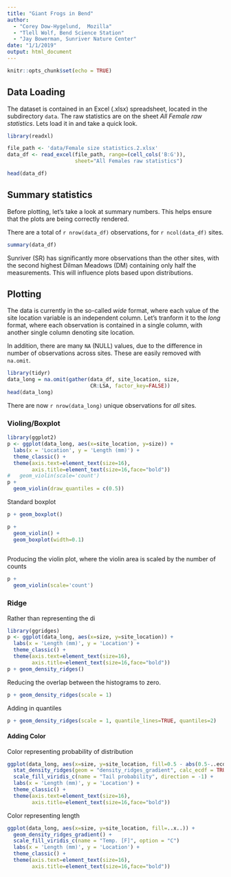 ```yaml
---
title: "Giant Frogs in Bend"
author: 
  - "Corey Dow-Hygelund,  Mozilla"
  - "Tlell Wolf, Bend Science Station"
  - "Jay Bowerman, Sunriver Nature Center"
date: "1/1/2019"
output: html_document
---
```


```r
knitr::opts_chunk$set(echo = TRUE)
```

## Data Loading

The dataset is contained in an Excel (.xlsx) spreadsheet, located in the subdirectory `data`. The raw statistics are on the sheet _All Female raw statistics_. Lets load it in and take a quick look.
```r
library(readxl)

file_path <- 'data/Female size statistics.2.xlsx'
data_df <- read_excel(file_path, range=(cell_cols('B:G')), 
                      sheet="All Females raw statistics")

head(data_df)
```

## Summary statistics

Before plotting, let's take a look at summary numbers. This helps ensure that the plots are being correctly rendered.

There are a total of `r nrow(data_df)` observations, for `r ncol(data_df)` sites. 


```r
summary(data_df)
```

Sunriver (SR) has significantly more observations than the other sites, with the second highest Dilman Meadows (DM) containing only half the measurements. This will influence plots based upon distributions.  

## Plotting

The data is currently in the so-called _wide_ format, where each value of the site location variable is an independent column. Let's tranform it to the _long_ format, where each observation is contained in a single column, with another single column denoting site location.

In addition, there are many `NA` (NULL) values, due to the difference in number of observations across sites. These are easily removed with `na.omit`. 

```r
library(tidyr)
data_long = na.omit(gather(data_df, site_location, size, 
                           CR:LSA, factor_key=FALSE))
head(data_long)
```

There are now `r nrow(data_long)` unique observations for _all_ sites.

### Violing/Boxplot

```r
library(ggplot2)
p <- ggplot(data_long, aes(x=site_location, y=size)) +
  labs(x = 'Location', y = 'Length (mm)') +
  theme_classic() + 
  theme(axis.text=element_text(size=16),
        axis.title=element_text(size=16,face="bold"))
#   geom_violin(scale='count')
p +  
  geom_violin(draw_quantiles = c(0.5)) 

```

Standard boxplot 
```r
p + geom_boxplot()
```


```r
p +  
  geom_violin() +
  geom_boxplot(width=0.1)
  
```

Producing the violin plot, where the violin area is scaled by the number of counts

```r
p +  
  geom_violin(scale='count')

```

### Ridge

Rather than representing the di
```r
library(ggridges)
p <- ggplot(data_long, aes(x=size, y=site_location)) + 
  labs(x = 'Length (mm)', y = 'Location') +
  theme_classic() + 
  theme(axis.text=element_text(size=16),
        axis.title=element_text(size=16,face="bold"))
p + geom_density_ridges()
```

Reducing the overlap between the histograms to zero.

```r
p + geom_density_ridges(scale = 1)
```

Adding in quantiles

```r
p + geom_density_ridges(scale = 1, quantile_lines=TRUE, quantiles=2)
```

#### Adding Color
Color representing probability of distribution

```r
ggplot(data_long, aes(x=size, y=site_location, fill=0.5 - abs(0.5-..ecdf..))) + 
  stat_density_ridges(geom = "density_ridges_gradient", calc_ecdf = TRUE) +
  scale_fill_viridis_c(name = "Tail probability", direction = -1) +
  labs(x = 'Length (mm)', y = 'Location') +
  theme_classic() + 
  theme(axis.text=element_text(size=16),
        axis.title=element_text(size=16,face="bold"))
```

Color representing length 
```r
ggplot(data_long, aes(x=size, y=site_location, fill=..x..)) + 
  geom_density_ridges_gradient() +
  scale_fill_viridis_c(name = "Temp. [F]", option = "C")
  labs(x = 'Length (mm)', y = 'Location') +
  theme_classic() + 
  theme(axis.text=element_text(size=16),
        axis.title=element_text(size=16,face="bold"))
  
```

